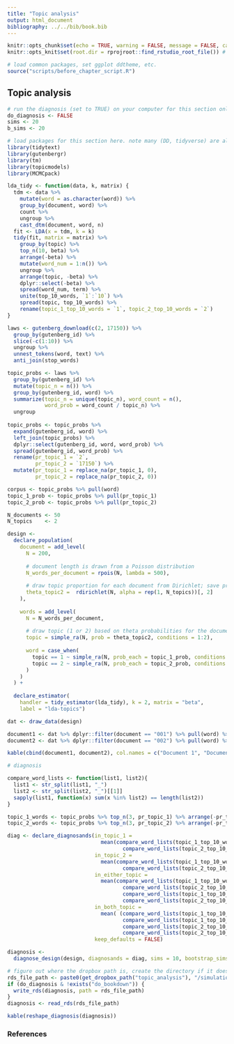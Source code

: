 ```yaml
---
title: "Topic analysis"
output: html_document
bibliography: ../../bib/book.bib 
---
```


<!-- note do_bookdown is set in index.rmd, so we know if you're running just this .Rmd or compiling the book-->
```r
knitr::opts_chunk$set(echo = TRUE, warning = FALSE, message = FALSE, cache = FALSE)
knitr::opts_knit$set(root.dir = rprojroot::find_rstudio_root_file()) # files are all relative to RStudio project home
```

```r
# load common packages, set ggplot ddtheme, etc.
source("scripts/before_chapter_script.R")
```

<!-- start post here, do not edit above -->

## Topic analysis

```r
# run the diagnosis (set to TRUE) on your computer for this section only before pushing to Github. no diagnosis will ever take place on github.
do_diagnosis <- FALSE
sims <- 20
b_sims <- 20
```

```r
# load packages for this section here. note many (DD, tidyverse) are already available, see scripts/package-list.R
library(tidytext)
library(gutenbergr)
library(tm)
library(topicmodels)
library(MCMCpack)
```

```r
lda_tidy <- function(data, k, matrix) {
  tdm <- data %>% 
    mutate(word = as.character(word)) %>% 
    group_by(document, word) %>% 
    count %>% 
    ungroup %>% 
    cast_dtm(document, word, n)
  fit <- LDA(x = tdm, k = k)
  tidy(fit, matrix = matrix) %>% 
    group_by(topic) %>% 
    top_n(10, beta) %>%
    arrange(-beta) %>% 
    mutate(word_num = 1:n()) %>% 
    ungroup %>% 
    arrange(topic, -beta) %>% 
    dplyr::select(-beta) %>% 
    spread(word_num, term) %>% 
    unite(top_10_words, `1`:`10`) %>% 
    spread(topic, top_10_words) %>% 
    rename(topic_1_top_10_words = `1`, topic_2_top_10_words = `2`)
}

laws <- gutenberg_download(c(2, 17150)) %>% 
  group_by(gutenberg_id) %>% 
  slice(-c(1:10)) %>% 
  ungroup %>% 
  unnest_tokens(word, text) %>%
  anti_join(stop_words)

topic_probs <- laws %>% 
  group_by(gutenberg_id) %>% 
  mutate(topic_n = n()) %>%
  group_by(gutenberg_id, word) %>% 
  summarize(topic_n = unique(topic_n), word_count = n(),
            word_prob = word_count / topic_n) %>% 
  ungroup
  
topic_probs <- topic_probs %>% 
  expand(gutenberg_id, word) %>% 
  left_join(topic_probs) %>% 
  dplyr::select(gutenberg_id, word, word_prob) %>% 
  spread(gutenberg_id, word_prob) %>% 
  rename(pr_topic_1 = `2`,
         pr_topic_2 = `17150`) %>% 
  mutate(pr_topic_1 = replace_na(pr_topic_1, 0),
         pr_topic_2 = replace_na(pr_topic_2, 0))

corpus <- topic_probs %>% pull(word)
topic_1_prob <- topic_probs %>% pull(pr_topic_1)
topic_2_prob <- topic_probs %>% pull(pr_topic_2)
```


```r
N_documents <- 50
N_topics    <- 2

design <-
  declare_population(
    document = add_level(
      N = 200,
      
      # document length is drawn from a Poisson distribution
      N_words_per_document = rpois(N, lambda = 500),
      
      # draw topic proportion for each document from Dirichlet; save pr(topic1)
      theta_topic2 =  rdirichlet(N, alpha = rep(1, N_topics))[, 2]
    ),
    
    words = add_level(
      N = N_words_per_document,
      
      # draw topic (1 or 2) based on theta probabilities for the document
      topic = simple_ra(N, prob = theta_topic2, conditions = 1:2),
      
      word = case_when(
        topic == 1 ~ simple_ra(N, prob_each = topic_1_prob, conditions = corpus),
        topic == 2 ~ simple_ra(N, prob_each = topic_2_prob, conditions = corpus)
      )
    )
  ) +
  
  declare_estimator(
    handler = tidy_estimator(lda_tidy), k = 2, matrix = "beta",
    label = "lda-topics")
```

```r
dat <- draw_data(design)

document1 <- dat %>% dplyr::filter(document == "001") %>% pull(word) %>% paste0(collapse = " ")
document2 <- dat %>% dplyr::filter(document == "002") %>% pull(word) %>% paste0(collapse = " ")

kable(cbind(document1, document2), col.names = c("Document 1", "Document 2"))
```


```r
# diagnosis

compare_word_lists <- function(list1, list2){
  list1 <- str_split(list1, "_")
  list2 <- str_split(list2, "_")[[1]]
  sapply(list1, function(x) sum(x %in% list2) == length(list2))
}

topic_1_words <- topic_probs %>% top_n(3, pr_topic_1) %>% arrange(-pr_topic_1) %>% slice(1:3) %>% pull(word) %>% paste0(collapse = "_")
topic_2_words <- topic_probs %>% top_n(3, pr_topic_2) %>% arrange(-pr_topic_2) %>% slice(1:3) %>% pull(word) %>% paste0(collapse = "_")

diag <- declare_diagnosands(in_topic_1 = 
                              mean(compare_word_lists(topic_1_top_10_words, topic_1_words) |
                                     compare_word_lists(topic_2_top_10_words, topic_1_words)),
                            in_topic_2 = 
                              mean(compare_word_lists(topic_1_top_10_words, topic_2_words) |
                                     compare_word_lists(topic_2_top_10_words, topic_2_words)),
                            in_either_topic = 
                              mean(compare_word_lists(topic_1_top_10_words, topic_1_words) |
                                     compare_word_lists(topic_2_top_10_words, topic_1_words) |
                                     compare_word_lists(topic_1_top_10_words, topic_2_words) |
                                     compare_word_lists(topic_2_top_10_words, topic_2_words )),
                            in_both_topic = 
                              mean( (compare_word_lists(topic_1_top_10_words, topic_1_words) |
                                     compare_word_lists(topic_1_top_10_words, topic_2_words)) &
                                     compare_word_lists(topic_2_top_10_words, topic_1_words) |
                                     compare_word_lists(topic_2_top_10_words, topic_2_words )),
                            keep_defaults = FALSE)
```







<!-- This chunk is set to `echo = TRUE` and `eval = do_diagnosis` -->
```r
diagnosis <- 
  diagnose_design(design, diagnosands = diag, sims = 10, bootstrap_sims = 10)
```

<!-- Right after you do simulations, you want to save the simulations rds.  -->

```r
# figure out where the dropbox path is, create the directory if it doesn't exist, and name the RDS file
rds_file_path <- paste0(get_dropbox_path("topic_analysis"), "/simulations.RDS")
if (do_diagnosis & !exists("do_bookdown")) {
  write_rds(diagnosis, path = rds_file_path)
}
diagnosis <- read_rds(rds_file_path)
```

<!-- Now all that simulating, saving, and loading is done, and we can use the simulations for whatever you want. -->

```r
kable(reshape_diagnosis(diagnosis))
```

### References





